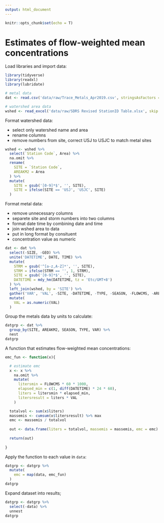 ```yaml
---
output: html_document
---
```


```r
knitr::opts_chunk$set(echo = T)
```

# Estimates of flow-weighted mean concentrations

Load libraries and import data:
```r
library(tidyverse)
library(readxl)
library(lubridate)

# metal data
dat <- read.csv('data/raw/Trace_Metals_Apr2019.csv', stringsAsFactors = F)

# watershed area data
wshed <- read_excel('data/raw/SDRS Revised StationID Table.xlsx', skip = 2)
```

Format watershed data:

* select only watershed name and area
* rename columns
* remove numbers from site, correct USJ to USJC to match metal sites
```r
wshed <- wshed %>% 
  select(`Station Code`, Area) %>% 
  na.omit %>% 
  rename(
    SITE = `Station Code`, 
    AREAKM2 = Area
  ) %>% 
  mutate(
    SITE = gsub('[0-9]*$', '', SITE),
    SITE = ifelse(SITE == 'USJ', 'USJC', SITE)
  )
```

Format metal data:

* remove unnecessary columns
* separete site and storm numbers into two columns
* format date time by combining date and time
* join wshed area to data
* put in long format by consituent
* concentration value as numeric

```r
dat <- dat %>%
  select(-SIZE, -GEO) %>% 
  unite('DATETIME', DATE, TIME) %>% 
  mutate(
    STRM = gsub('^[a-z,A-Z]*', '', SITE),
    STRM = ifelse(STRM == '', 1, STRM),
    SITE = gsub('[0-9]*$', '', SITE),
    DATETIME = mdy_hm(DATETIME, tz = 'Etc/GMT+8')
  ) %>% 
  left_join(wshed, by = 'SITE') %>% 
  gather('VAR', 'VAL', -SITE, -DATETIME, -TYPE, -SEASON, -FLOWCMS, -AREAKM2) %>% 
  mutate(
    VAL = as.numeric(VAL)
  )
```

Group the metals data by units to calculate:
```r
datgrp <- dat %>% 
  group_by(SITE, AREAKM2, SEASON, TYPE, VAR) %>% 
  nest
datgrp
```

A function that estimates flow-weighted mean concentrations:
```r
emc_fun <- function(x){

  # estimate emc
  x <- x %>% 
    na.omit %>% 
    mutate(
      litersmin = FLOWCMS * 60 * 1000, 
      elapsed_min = c(1, diff(DATETIME) * 24 * 60), 
      liters = litersmin * elapsed_min,
      litersresult = liters * VAL
    )

  totalvol <- sum(x$liters)
  massemis <- cumsum(x$litersresult) %>% max
  emc <- massemis / totalvol
  
  out <- data.frame(liters = totalvol, massemis = massemis, emc = emc)
  
  return(out)
  
}
```

Apply the function to each value in `data`:
```r
datgrp <- datgrp %>% 
  mutate(
    emc = map(data, emc_fun)
  )
datgrp
```

Expand dataset into results;
```r
datgrp <- datgrp %>% 
  select(-data) %>% 
  unnest
datgrp
```


